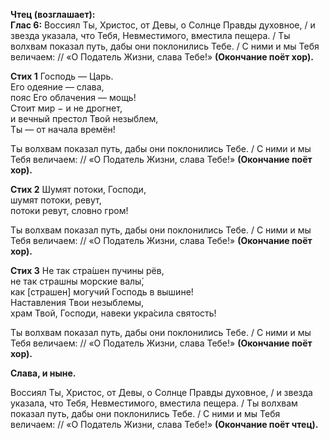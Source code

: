 **Чтец (возглашает):**  
**Глас 6:** Воссиял Ты, Христос, от Девы, о Солнце Правды духовное, / и звезда указала, что Тебя, Невместимого, вместила пещера. / Ты волхвам показал путь, дабы они поклонились Тебе. / С ними и мы Тебя величаем: // «О Податель Жизни, слава Тебе!» **(Окончание поёт хор).**

**Стих 1** Господь — Царь.  
Его одеяние — слава,  
пояс Его облачения — мощь!  
Стоит мир − и не дрогнет,  
и вечный престол Твой незыблем,  
Ты — от начала времён!

Ты волхвам показал путь, дабы они поклонились Тебе. / С ними и мы Тебя величаем: // «О Податель Жизни, слава Тебе!» **(Окончание поёт хор).**

**Стих 2** Шумят потоки, Господи,  
шумят потоки, ревут,  
потоки ревут, словно гром!

Ты волхвам показал путь, дабы они поклонились Тебе. / С ними и мы Тебя величаем: // «О Податель Жизни, слава Тебе!» **(Окончание поёт хор).**

**Стих 3** Не так стра́шен пучины рёв,  
не так страшны морские валы́,  
как <R>[</R>страшен<R>]</R> могучий Господь в вышине!  
Наставления Твои незыблемы,  
храм Твой, Господи, навеки укра́сила святость!

Ты волхвам показал путь, дабы они поклонились Тебе. / С ними и мы Тебя величаем: // «О Податель Жизни, слава Тебе!» **(Окончание поёт хор).**

**Слава, и ныне.**

Воссиял Ты, Христос, от Девы, о Солнце Правды духовное, / и звезда указала, что Тебя, Невместимого, вместила пещера. / Ты волхвам показал путь, дабы они поклонились Тебе. / С ними и мы Тебя величаем: // «О Податель Жизни, слава Тебе!» **(Окончание поёт чтец).**
